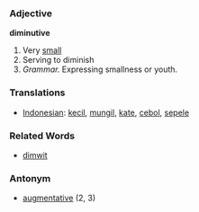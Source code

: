 === Adjective ===

'''diminutive'''

# Very [[small]]
#Serving to diminish
#''Grammar.'' Expressing smallness or youth.

=== Translations ===
*[[Indonesian]]: [[kecil]], [[mungil]], [[kate]], [[cebol]], [[sepele]]

=== Related Words ===
*[[dimwit]]

===Antonym===
*[[augmentative]] (2, 3)